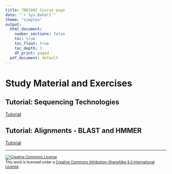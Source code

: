 ```yaml
---
title: 7BB1002 Course page
date: "`r Sys.Date()`"
theme: "simplex"
output:
  html_document:
    number_sections: false
    toc: true
    toc_float: true
    toc_depth: 3
    df_print: paged
  pdf_document: default
---
```




# Study Material and Exercises

## Tutorial: Sequencing Technologies

[Tutorial](seq_tech/seq_tech_tutorial.html)

## Tutorial: Alignments - BLAST and HMMER 
[Tutorial](alignments/alignments_tutorial.html)


<!-- ## Tutorial: Unix -->

<!-- **Preliminaries** -->

<!-- * If you are a Windows user download and install [Git-Bash](https://gitforwindows.org) -->
<!-- * Please read this **first**: [How to connect to remote accounts](remote-hosts) -->
<!-- * [Conda installation instructions](unix/conda_install) -->

<!-- **Exercises** -->

<!-- * [Basic Unix operations for bioinformatics](unix-tasks) -->

<!-- **Reading** -->

<!-- * [Intro slides](unix-intro.pdf) -->

<!-- **Recommended Reading** -->

<!-- * [The Unix Shell](https://swcarpentry.github.io/shell-novice/) tutorial from the Software Carpentry Foundation -->
<!-- * Unix commands cheat sheets: -->
<!--   * https://www.git-tower.com/blog/command-line-cheat-sheet/ -->
<!--   * http://cheatsheetworld.com/programming/unix-linux-cheat-sheet/ -->
<!-- * [Unix philosophy](unix-philosophy) -->
<!-- * [Regular expression learning resources](regex) -->

<!-- <hr /> -->


<!-- ## Tutorial: Git -->

<!-- **Preliminaries** -->

<!-- * [Set up a github account](Git/github_account) -->
<!-- * [Set up a ssh key on the server](Git/github_SSH_key) -->

<!-- **Exercises** -->

<!-- * [Exercise 1](git-exercise-1) -->
<!-- * [Exercise 2](git-exercise-2) -->
<!-- * (Optional: [Exercise 3](git-exercise-3))  Suggested instead to read about [uploading your repos to GitHub](https://help.github.com/en/github/importing-your-projects-to-github/adding-an-existing-project-to-github-using-the-command-line) -->

<!-- * [GitHub Homework](Git/github_for_homework) -->

<!-- **Reading** -->

<!-- * [Slides](git-tutorial-chalmers.pdf) -->

<!-- **Recommended Reading** -->

<!-- * [Git Cheat Sheet (PDF)](https://github.github.com/training-kit/downloads/github-git-cheat-sheet.pdf) -->

<!-- <hr /> -->



<!-- <hr /> -->


<!-- ## Tutorial: Intro to R programming for data analysis -->

<!-- [Self-study notebook](r_for_data_analysis/intro_r_data_analysis.html) -->

<!-- **Reading** -->

<!-- A selection of small chapters and sections that explain concepts we cover in the course: -->

<!-- * *R for Data Science*  (the whole book is great and even covers basic R) -->
<!--   - Section 1. [Intro](https://r4ds.had.co.nz/introduction.html) (if the tidyverse context or applications are not clear) -->
<!--   - Section 4. [Workflow: basics](https://r4ds.had.co.nz/workflow-basics.html) (good tips for working with code) -->
<!--   - Section 5. [Data Transformations](https://r4ds.had.co.nz/transform.html) -->
<!--   - Section 18. [Pipes](https://r4ds.had.co.nz/pipes.html)  (about the `%>%` operator) -->
<!--   - Section 19. [Functions](https://r4ds.had.co.nz/functions.html#functions)  (you can skip the last section about environments) -->

<!-- * *Advanced R* -->
<!--   - Section 4. [Subsetting](https://adv-r.hadley.nz/subsetting.html)  (different ways to access elements in R data structures) -->

<!-- * *Misc* -->
<!--   - [Table manipulation (aka data wrangling) cheat sheet](https://rstudio.com/wp-content/uploads/2015/02/data-wrangling-cheatsheet.pdf) -->
<!--   - [Quick overview of Biostrings functionality](https://bioconductor.org/packages/release/bioc/vignettes/Biostrings/inst/doc/BiostringsQuickOverview.pdf) -->
<!--   - [Simple examples of working with Biostrings](https://web.stanford.edu/class/bios221/labs/biostrings/lab_1_biostrings.html) -->

<!-- **Recommended Reading** -->

<!-- * [Strategies for Reproducible R Environments](https://environments.rstudio.com/) -->
<!-- * [R for Data Science](https://r4ds.had.co.nz) -->
<!-- * [Advanced R](https://adv-r.hadley.nz)  -->

<!-- <hr /> -->

<!-- ## Tutorial: Single Cell Analysis -->

<!-- [Exercise](single_cell/sc_analysis.html) -->

<!-- <hr /> -->


<!-- ## Tutorial: Introduction to Algorithmic Thinking -->

<!-- [Self-study notebook](intro_to_algos/intro_to_algos.html) -->

<!-- <hr /> -->


<!-- ## Tutorial: Gene annotation -->
<!-- * [Exercise 1](gene-prediction-exercise) -->

<!-- <hr /> -->


<!-- # Practical info for projects  -->

<!-- * [How to install your own software on the server](installing_software_on_the_server) -->

<hr />


<footer style="font-size:0.8em">

<a rel="license" href="http://creativecommons.org/licenses/by-sa/4.0/">
<img alt="Creative Commons License" style="border-width:0" src="https://i.creativecommons.org/l/by-sa/4.0/80x15.png" />
</a><br />This work is licensed under a <a rel="license" href="http://creativecommons.org/licenses/by-sa/4.0/">Creative Commons Attribution-ShareAlike 4.0 International License</a>.

</footer>
